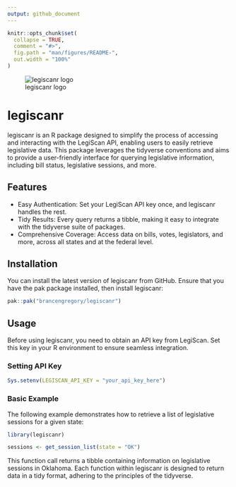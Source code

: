 ```yaml
---
output: github_document
---
```


<!-- README.md is generated from README.Rmd. Please edit that file -->

```r
knitr::opts_chunk$set(
  collapse = TRUE,
  comment = "#>",
  fig.path = "man/figures/README-",
  out.width = "100%"
)
```

![legiscanr logo](inst/legiscanr.svg)

# legiscanr

<!-- badges: start -->

<!-- badges: end -->

legiscanr is an R package designed to simplify the process of accessing and interacting with the LegiScan API, enabling users to easily retrieve legislative data. This package leverages the tidyverse conventions and aims to provide a user-friendly interface for querying legislative information, including bill status, legislative sessions, and more.

## Features

-   Easy Authentication: Set your LegiScan API key once, and legiscanr handles the rest.
-   Tidy Results: Every query returns a tibble, making it easy to integrate with the tidyverse suite of packages.
-   Comprehensive Coverage: Access data on bills, votes, legislators, and more, across all states and at the federal level.

## Installation

You can install the latest version of legiscanr from GitHub. Ensure that you have the pak package installed, then install legiscanr:

```r
pak::pak("brancengregory/legiscanr")
```

## Usage

Before using legiscanr, you need to obtain an API key from LegiScan. Set this key in your R environment to ensure seamless integration.

### Setting API Key

```r
Sys.setenv(LEGISCAN_API_KEY = "your_api_key_here")
```

### Basic Example

The following example demonstrates how to retrieve a list of legislative sessions for a given state:

```r
library(legiscanr)

sessions <- get_session_list(state = "OK")
```

This function call returns a tibble containing information on legislative sessions in Oklahoma. Each function within legiscanr is designed to return data in a tidy format, adhering to the principles of the tidyverse.
